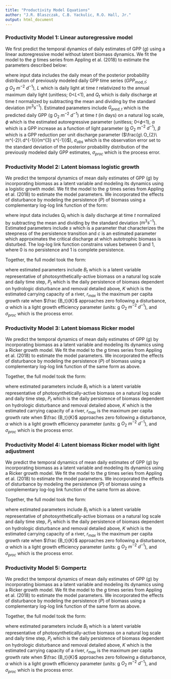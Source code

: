```yaml
---
title: "Productivity Model Equations"
author: "J.R. Blaszczak, C.B. Yackulic, R.O. Hall, Jr."
output: html_document
---
```



### Productivity Model 1: Linear autoregressive model

We first predict the temporal dynamics of daily estimates of GPP ($g$) using a linear autoregressive model without latent biomass dynamics. We fit the model to the $g$ times series from Appling et al. (2018) to estimate the parameters described below:

\begin{equation} 
G_{t} \sim N(\phi G_{(t-\Delta t)}+\alpha L_{t}+\beta Q_{t}, \sigma_{proc})
\end{equation}

\begin{equation} 
g_{t} \sim N(e^{G_{t}},\sigma_{obs})
\end{equation}

where input data includes the daily mean of the posterior probability distribution of previously modeled daily GPP time series ($GPP_{mod,t}$; $g\ O_{2}\ m^{-2}\ d^{-1}$), $L$ which is daily light at time $t$ relativized to the annual maximum daily light (unitless; 0<$L$<1), and $Q_t$ which is daily discharge at time $t$ normalized by subtracting the mean and dividing by the standard deviation ($m^{3} s^{-1}$). Estimated parameters include $G_{pred,t}$ which is the predicted daily GPP (g $O_2$ $m^{-2}$ $d^{-1}$) at time $t$ (in days) on a natural log scale, $\phi$ which is the estimated autoregressive parameter (unitless; 0<$\phi$<1), $\alpha$ which is a GPP increase as a function of light parameter (g $O_2$ $m^{-2}$ $d^{-1}$), $\beta$ which is a GPP reduction per unit discharge parameter ($\frac{g\ O_{2}\ m^{-2}\ d^{-1}}{m^{3} s^{-1}}$), $\sigma_{obs}$ which is the observation error set to the standard deviation of the posterior probability distribution of the previously modeled daily GPP estimates, $\sigma_{proc}$ which is the process error.

### Productivity Model 2: Latent biomass logistic growth
We predict the temporal dynamics of mean daily estimates of GPP ($g$) by incorporating biomass as a latent variable and modeling its dynamics using a logistic growth model. We fit the model to the $g$ times series from Appling et al. (2018) to estimate the model parameters. We incorporated the effects of disturbance by modeling the persistence ($P$) of biomass using a complementary log-log link function of the form:
\begin{equation}
    P_{t} = e^{-e^{s*(Q_{t} - c)}}
\end{equation}

where input data includes $Q_t$ which is daily discharge at time $t$ normalized by subtracting the mean and dividing by the standard deviation ($m^{3} s^{-1}$). Estimated parameters include $s$ which is a parameter that characterizes the steepness of the persistence transition and $c$ is an estimated parameter which approximates the critical discharge at which autotrophic biomass is disturbed. The log-log link function constrains values between 0 and 1, where 0 is no persistence and 1 is complete persistence.

Together, the full model took the form:

\begin{equation}
    B_{t} \sim N(P_{t}(B_{(t-\triangle t)} e^{r_{max}B_{(t-\triangle t)}(1-\frac{B_{(t-\triangle t)}}{K})}), \sigma_{proc})
\end{equation}

\begin{equation}
    g_{t} \sim N(L_{t} e^{B_{t}}, \sigma_{obs})
\end{equation}


where estimated parameters include $B_{t}$ which is a latent variable representative of photosynthetically-active biomass on a natural log scale and daily time step, $P_{t}$ which is the daily persistence of biomass dependent on hydrologic disturbance and removal detailed above, $K$ which is the estimated carrying capacity of a river, $r_{max}$ is the maximum per capita growth rate when $\frac {B_t}{K}$ approaches zero following a disturbance, $\alpha$ which is a light growth efficiency parameter (units: g $O_2$ $m^{-2}$ $d^{-1}$), and $\sigma_{proc}$ which is the process error.

### Productivity Model 3: Latent biomass Ricker model
We predict the temporal dynamics of mean daily estimates of GPP ($g$) by incorporating biomass as a latent variable and modeling its dynamics using a Ricker growth model. We fit the model to the $g$ times series from Appling et al. (2018) to estimate the model parameters. We incorporated the effects of disturbance by modeling the persistence ($P$) of biomass using a complementary log-log link function of the same form as above.

Together, the full model took the form:

\begin{equation}
    B_{t} \sim N(P_{t}(B_{(t-\Delta t)} + r_{max} + \gamma e^{(B_{(t-\Delta t)})}), \sigma_{proc})
\end{equation}

\begin{equation}
    g_{t} \sim N(L_{t}e^{B_{t}},\sigma_{obs})
\end{equation}


where estimated parameters include $B_{t}$ which is a latent variable representative of photosynthetically-active biomass on a natural log scale and daily time step, $P_{t}$ which is the daily persistence of biomass dependent on hydrologic disturbance and removal detailed above, $K$ which is the estimated carrying capacity of a river, $r_{max}$ is the maximum per capita growth rate when $\frac {B_t}{K}$ approaches zero following a disturbance, $\alpha$ which is a light growth efficiency parameter (units: g $O_2$ $m^{-2}$ $d^{-1}$), and $\sigma_{proc}$ which is the process error.

### Productivity Model 4: Latent biomass Ricker model with light adjustment
We predict the temporal dynamics of mean daily estimates of GPP ($g$) by incorporating biomass as a latent variable and modeling its dynamics using a Ricker growth model. We fit the model to the $g$ times series from Appling et al. (2018) to estimate the model parameters. We incorporated the effects of disturbance by modeling the persistence ($P$) of biomass using a complementary log-log link function of the same form as above.

Together, the full model took the form:

\begin{equation}
    B_{t} \sim N(P_{t}(B_{(t-\Delta t)} + r_{max,t} + \gamma e^{(B_{(t-\Delta t)})}), \sigma_{proc})
\end{equation}

\begin{equation}
    r_{max,t} = \alpha_{0} + \alpha_{1}L_{t}
\end{equation}

\begin{equation}
    g_{t} \sim N(e^{B_{t}},\sigma_{obs})
\end{equation}


where estimated parameters include $B_{t}$ which is a latent variable representative of photosynthetically-active biomass on a natural log scale and daily time step, $P_{t}$ which is the daily persistence of biomass dependent on hydrologic disturbance and removal detailed above, $K$ which is the estimated carrying capacity of a river, $r_{max}$ is the maximum per capita growth rate when $\frac {B_t}{K}$ approaches zero following a disturbance, $\alpha$ which is a light growth efficiency parameter (units: g $O_2$ $m^{-2}$ $d^{-1}$), and $\sigma_{proc}$ which is the process error.

### Productivity Model 5: Gompertz
We predict the temporal dynamics of mean daily estimates of GPP ($g$) by incorporating biomass as a latent variable and modeling its dynamics using a Ricker growth model. We fit the model to the $g$ times series from Appling et al. (2018) to estimate the model parameters. We incorporated the effects of disturbance by modeling the persistence ($P$) of biomass using a complementary log-log link function of the same form as above.

Together, the full model took the form:

\begin{equation}
    B_{t} \sim N(P_{t}(\beta_{0} + \beta_{1}e^{(B_{(t-\Delta t)})} + \beta_{2}L_{t}), \sigma_{proc})
\end{equation}


\begin{equation}
    g_{t} \sim N(e^{B_{t}},\sigma_{obs})
\end{equation}


where estimated parameters include $B_{t}$ which is a latent variable representative of photosynthetically-active biomass on a natural log scale and daily time step, $P_{t}$ which is the daily persistence of biomass dependent on hydrologic disturbance and removal detailed above, $K$ which is the estimated carrying capacity of a river, $r_{max}$ is the maximum per capita growth rate when $\frac {B_t}{K}$ approaches zero following a disturbance, $\alpha$ which is a light growth efficiency parameter (units: g $O_2$ $m^{-2}$ $d^{-1}$), and $\sigma_{proc}$ which is the process error.

